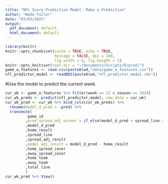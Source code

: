 ```yaml
---
title: "NFL Score Prediction Model: Make a Prediction"
author: "Wade Fuller"
date: "03/03/2021"
output:
  pdf_document: default
  html_document: default
---
```


```r
library(knitr)
knitr::opts_chunk$set(cache = TRUE, echo = TRUE,
                      message = FALSE, dpi = 180,
                      fig.width = 8, fig.height = 5)
knitr::opts_knit$set(root.dir = "~/Documents/Scripts/R/pred/")
game_w_features <- read.csv(paste0(wd,"data/game_w_features.csv"))
nfl_predictor_model <- readRDS(paste0(wd,"nfl_predictor_model.rds"))
```

#Use the model to predict the current week.

```r
cur_wk <- game_w_features %>% filter(week == 22 & season == 2020)
cur_wk_preds <- predict(nfl_predictor_model, new_data = cur_wk)
cur_wk_pred <- cur_wk %>% bind_cols(cur_wk_preds) %>%
  rename(model_d_pred = .pred) %>%
  transmute(
          game_id
         ,pred_spread_adj_winner = if_else(model_d_pred + spread_line > 0,home_team,away_team)
         ,model_d_pred
         ,home_result
         ,spread_line
         ,spread_adj_result
         ,model_adj_result = model_d_pred - home_result
         ,home_spread_cover
         ,away_spread_cover
         ,home_team
         ,away_team
         ,total_line
         )
cur_wk_pred %>% View()
```